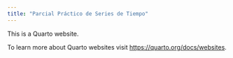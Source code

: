 ```yaml
---
title: "Parcial Práctico de Series de Tiempo"
---
```


This is a Quarto website.

To learn more about Quarto websites visit <https://quarto.org/docs/websites>.
